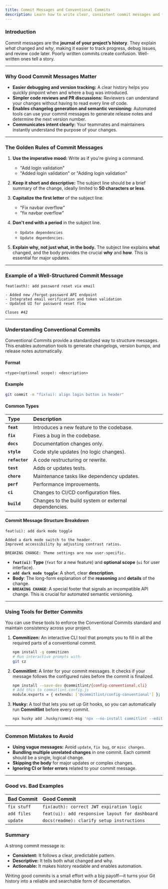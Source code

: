 ```yaml
---
title: Commit Messages and Conventional Commits
description: Learn how to write clear, consistent commit messages and follow the Conventional Commits standard to improve collaboration and automation in open source projects.
---
```



### Introduction

Commit messages are the **journal of your project’s history**. They explain *what* changed and *why*, making it easier to track progress, debug issues, and review code later. Poorly written commits create confusion. Well-written ones tell a story.

-----

### Why Good Commit Messages Matter

  * **Easier debugging and version tracking:** A clear history helps you quickly pinpoint when and where a bug was introduced.
  * **Simpler code reviews and PR discussions:** Reviewers can understand your changes without having to read every line of code.
  * **Enables changelog generation and semantic versioning:** Automated tools can use your commit messages to generate release notes and determine the next version number.
  * **Communicates intent clearly:** Your teammates and maintainers instantly understand the purpose of your changes.

-----

### The Golden Rules of Commit Messages

1.  **Use the imperative mood:** Write as if you're giving a command.

      * <CircleCheck className="inline h-4 w-4 text-green-500" /> "Add login validation"
      * <CircleX className="inline h-4 w-4 text-red-500" /> "Added login validation" or "Adding login validation"

2.  **Keep it short and descriptive:** The subject line should be a brief summary of the change, ideally limited to **50 characters or less**.

3.  **Capitalize the first letter** of the subject line.

      * <CircleCheck className="inline h-4 w-4 text-green-500" /> "Fix navbar overflow"
      * <CircleX className="inline h-4 w-4 text-red-500" /> "fix navbar overflow"

4.  **Don't end with a period** in the subject line.

      * <CircleCheck className="inline h-4 w-4 text-green-500" /> `Update dependencies`
      * <CircleX className="inline h-4 w-4 text-red-500" /> `Update dependencies.`

5.  **Explain why, not just what, in the body.** The subject line explains **what** changed, and the body provides the crucial **why** and **how**. This is essential for major updates.

-----

### Example of a Well-Structured Commit Message

```text
feat(auth): add password reset via email

- Added new /forgot-password API endpoint
- Integrated email verification and token validation
- Updated UI for password reset flow

Closes #42
```

-----

### Understanding Conventional Commits

Conventional Commits provide a standardized way to structure messages. This enables automation tools to generate changelogs, version bumps, and release notes automatically.

#### **Format**

```text
<type>(optional scope): <description>
```

#### **Example**

```bash
git commit -m "fix(ui): align login button in header"
```

#### **Common Types**

| Type | Description |
| :--- | :--- |
| **`feat`** | Introduces a new feature to the codebase. |
| **`fix`** | Fixes a bug in the codebase. |
| **`docs`** | Documentation changes only. |
| **`style`** | Code style updates (no logic changes). |
| **`refactor`**| A code restructuring or rewrite. |
| **`test`** | Adds or updates tests. |
| **`chore`** | Maintenance tasks like dependency updates. |
| **`perf`** | Performance improvements. |
| **`ci`** | Changes to CI/CD configuration files. |
| **`build`** | Changes to the build system or external dependencies. |

#### **Commit Message Structure Breakdown**

```text
feat(ui): add dark mode toggle

Added a dark mode switch to the header.
Improved accessibility by adjusting contrast ratios.

BREAKING CHANGE: Theme settings are now user-specific.
```

  * **`feat(ui)`**: **Type** (`feat` for a new feature) and **optional scope** (`ui` for user interface).
  * **`add dark mode toggle`**: A short, clear **description**.
  * **Body**: The long-form explanation of the **reasoning** and **details** of the change.
  * **`BREAKING CHANGE`**: A special footer that signals an incompatible API change. This is crucial for automated semantic versioning.

-----

### Using Tools for Better Commits

You can use these tools to enforce the Conventional Commits standard and maintain consistency across your project.

1.  **Commitizen:** An interactive CLI tool that prompts you to fill in all the required parts of a conventional commit.

    ```bash
    npm install -g commitizen
    # Run interactive prompts with:
    git cz
    ```

2.  **Commitlint:** A linter for your commit messages. It checks if your message follows the configured rules before the commit is finalized.

    ```bash
    npm install --save-dev @commitlint/{config-conventional,cli}
    # Add this to commitlint.config.js
    module.exports = { extends: ['@commitlint/config-conventional'] };
    ```

3.  **Husky:** A tool that lets you set up Git hooks, so you can automatically run **Commitlint** before every commit.

    ```bash
    npx husky add .husky/commit-msg 'npx --no-install commitlint --edit "$1"'
    ```

-----

### Common Mistakes to Avoid

  * <CircleX className="inline h-4 w-4 text-red-500" /> **Using vague messages:** Avoid `update`, `fix bug`, or `misc changes`.
  * <CircleX className="inline h-4 w-4 text-red-500" /> **Bundling multiple unrelated changes** in one commit. Each commit should be a single, logical change.
  * <CircleX className="inline h-4 w-4 text-red-500" /> **Skipping the body** for major updates or complex changes.
  * <CircleX className="inline h-4 w-4 text-red-500" /> **Ignoring CI or linter errors** related to your commit message.

-----

### Good vs. Bad Examples

| Bad Commit | Good Commit |
| :--- | :--- |
| `fix stuff` | `fix(auth): correct JWT expiration logic` |
| `add files` | `feat(ui): add responsive layout for dashboard`|
| `update` | `docs(readme): clarify setup instructions` |

### Summary

A strong commit message is:

  * **Consistent:** It follows a clear, predictable pattern.
  * **Descriptive:** It tells both what changed and why.
  * **Actionable:** It makes history readable and enables automation.

Writing good commits is a small effort with a big payoff—it turns your Git history into a reliable and searchable form of documentation.

